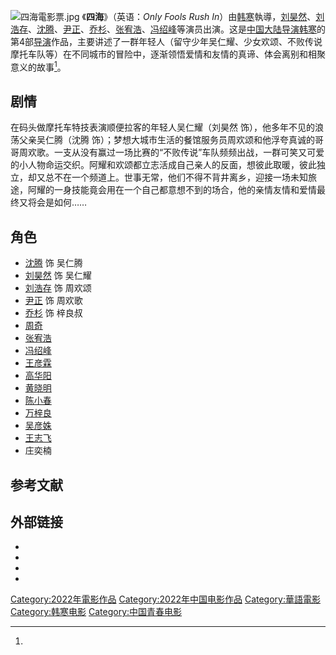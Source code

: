 {{电影信息框
| 片名 = 四海
| 图像 = 
| 图像大小 = 
| 图像说明 = 
| 导演 = [[韩寒|韩寒]]<ref name="1905.com">{{cite web|title=韩寒新片《年轻的故事》立项 刘昊然刘浩存主演|url=https://www.1905.com/news/20210218/1504934.shtml|date=2021-02-18|website=1905电影网}}</ref>
| 监制 = 
| 制片 = 
| 编剧 = 韩寒
| 剧本 = 
| 故事 = 
| 原著 = 
| 旁白 = 
| 统筹 = 
| 主演 = {{Unbulleted list|[[刘昊然|刘昊然]]|[[刘浩存|刘浩存]]|[[沈腾|沈腾]]|[[尹正|尹正]]|[[乔杉|乔杉]]|[[张宥浩|张宥浩]]|[[冯绍峰|冯绍峰]]}} 
| 配乐 = 
| 主题曲 = 《爱与喜欢的区别》
| 片尾曲 = 《逝》
| 摄影 = [[白玉侠|白玉侠]]
| 剪辑 = 
| 音效 = 
| 制片商 = 上海亭东影业有限公司
| 片长 = 128分钟
| 产地 = {{中國大陸電影產地}}
| 语言 = [[汉语|汉语]]
| 上映日期 = {{Film date|2022|02|01}}
| 发行商 = 
| 预算 = 
| 票房 = 
}}
[[File:四海電影票.jpg|thumb]]
《'''四海'''》（英语：''Only Fools Rush In''）由[[韩寒|韩寒]]執導，[[刘昊然|刘昊然]]、[[刘浩存|刘浩存]]、[[沈腾|沈腾]]、[[尹正|尹正]]、[[乔杉|乔杉]]、[[张宥浩|张宥浩]]、[[冯绍峰|冯绍峰]]等演员出演。这是[[中国大陆|中国大陆]][[导演|导演]][[韩寒|韩寒]]的第4部[[导演|导演]]作品，主要讲述了一群年轻人（留守少年吴仁耀、少女欢颂、不败传说摩托车队等）在不同城市的冒险中，逐渐领悟爱情和友情的真谛、体会离别和相聚意义的故事<ref name="1905.com" />。

== 剧情 ==

在码头做摩托车特技表演顺便拉客的年轻人吴仁耀（刘昊然 饰），他多年不见的浪荡父亲吴仁腾（沈腾 饰）；梦想大城市生活的餐馆服务员周欢颂和他浮夸真诚的哥哥周欢歌。一支从没有赢过一场比赛的“不败传说”车队频频出战，一群可笑又可爱的小人物命运交织。阿耀和欢颂都立志活成自己亲人的反面，想彼此取暖，彼此独立，却又总不在一个频道上。世事无常，他们不得不背井离乡，迎接一场未知旅途，阿耀的一身技能竟会用在一个自己都意想不到的场合，他的亲情友情和爱情最终又将会是如何……

== 角色 ==
*[[沈腾|沈腾]] 饰 吴仁腾
*[[刘昊然|刘昊然]] 饰 吴仁耀
*[[刘浩存|刘浩存]] 饰 周欢颂
*[[尹正|尹正]] 饰 周欢歌
*[[乔杉|乔杉]] 饰 梓良叔
*[[周奇|周奇]]
*[[张宥浩|张宥浩]]
*[[冯绍峰|冯绍峰]]
*[[王彦霖|王彦霖]]
*[[高华阳|高华阳]]
*[[黄晓明|黄晓明]]
*[[陈小春|陈小春]]
*[[万梓良|万梓良]]
*[[吴彦姝|吴彦姝]]
*[[王志飞|王志飞]]
*庄奕楠

==参考文献==
{{reflist}}

==外部链接==
* {{douban|35337517}}
* {{1905電影網|id=2254388}}
* {{mtime|270241}}
* {{IMDb title|14509614}}

{{韩寒作品}}

[[Category:2022年電影作品|Category:2022年電影作品]]
[[Category:2022年中国电影作品|Category:2022年中国电影作品]]
[[Category:華語電影|Category:華語電影]]
[[Category:韩寒电影|Category:韩寒电影]]
[[Category:中国青春电影|Category:中国青春电影]]